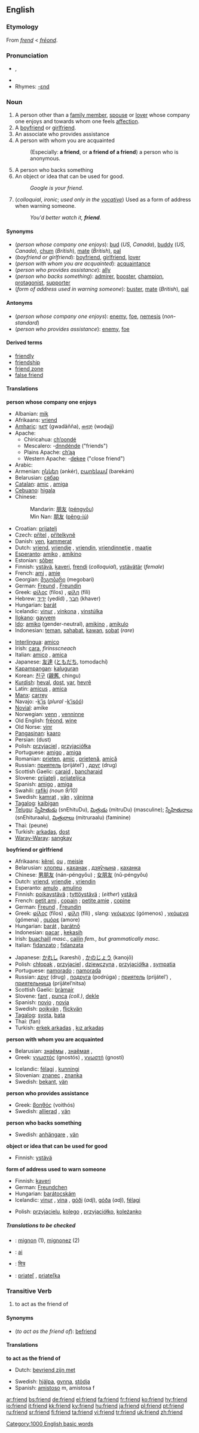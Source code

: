 {{see|Friends|friends}}
==English==
{{rank|matter|passed|true|292|friend|herself|year|dear}}

===Etymology===
From {{ME.}} ''[[frend]]'' < {{OE.}} ''[[freond|frēond]]''.

===Pronunciation===
*{{IPA|/frɛnd/}}, {{SAMPA|/frEnd/}}
*{{audio|en-us-friend.ogg|Audio (US)}}
*Rhymes: [[Rhymes:English:-ɛnd|-ɛnd]]

===Noun===
{{en-noun}}

# A person other than a [[family member]], [[spouse]] or [[lover]] whose company one enjoys and towards whom one feels [[affection]]. 
# A [[boyfriend]] or [[girlfriend]].
# An associate who provides assistance
# A person with whom you are acquainted
#: (Especially: '''a friend''', or '''a friend of a friend''') a person who is anonymous.
# A person who backs something
# An object or idea that can be used for good.
#:''Google is your friend.''
# (''colloquial'', ''ironic''; ''used only in the [[vocative]]'') Used as a form of address when warning someone.
#:''You'd better watch it, '''friend'''.''

====Synonyms====
*(''person whose company one enjoys''): [[bud]] (''US, Canada''), [[buddy]] (''US, Canada''), [[chum]] (''British''), [[mate]] (''British''), [[pal]]
*(''boyfriend or girlfriend''): [[boyfriend]], [[girlfriend]], [[lover]]
*(''person with whom you are acquainted''): [[acquaintance]]
*(''person who provides assistance''): [[ally]]
*(''person who backs something''): [[admirer]], [[booster]], [[champion]], [[protagonist]], [[supporter]]
*(''form of address used in warning someone''): [[buster]], [[mate]] (''British''), [[pal]]

====Antonyms====
*(''person whose company one enjoys''): [[enemy]], [[foe]], [[nemesis]] (''non-standard'')
*(''person who provides assistance''): [[enemy]], [[foe]]

====Derived terms====
*[[friendly]]
*[[friendship]]
*[[friend zone]]
*[[false friend]]

====Translations====
'''person whose company one enjoys'''
{{top}}
*Albanian: [[mik]] {{m}}
*Afrikaans: [[vriend]]
*[[Amharic]]: [[ጓደኛ]] (gwadäñña), [[ወዳጅ]] (wodajj)
*Apache:
**Chiricahua: [[ch’oondé]]
**Mescalero: -[[dnndénde]] ("friends")
**Plains Apache: [[ch’ąą]]
**Western Apache: -[[dekee]] ("close friend")
*Arabic: {{ARchar|[[صديق]]}} {{Unicode|(ʂadíeq)}} {{m}}
*Armenian: [[ընկեր]] (ənkér), [[բարեկամ]] (barekám)
*Belarusian: [[сябар]] {{m}}
*[[Catalan]]: [[amic]] {{m}}, [[amiga]] {{f}}
*[[Cebuano]]: [[higala]]
*Chinese:
*:Mandarin: [[朋友]] ([[péngyǒu]])
*:Min Nan: [[朋友]] ([[pêng-iú]])
*Croatian: [[prijatelj]] {{m}}
*Czech: [[přítel]] {{m}}, [[přítelkyně]] {{f}}
*Danish: [[ven]], [[kammerat]]
*Dutch: [[vriend]], [[vriendje]] {{m}}, [[vriendin]], [[vriendinnetje]] {{f}}, [[maatje]] {{mf}}
*[[Esperanto]]: [[amiko]] {{mf}}, [[amikino]] {{f}}
*Estonian: [[sõber]]
*Finnish: [[ystävä]], [[kaveri]], [[frendi]] (''colloquial''), [[ystävätär]] (''female'')
*French: [[ami]] {{m}}, [[amie]] {{f}}
*Georgian: [[მეგობარი]] (megobari)
*German: [[Freund]] {{m}}, [[Freundin]] {{f}}
*Greek: [[φίλος]] (fílos) {{m}}, [[φίλη]] (fíli) {{f}}
*Hebrew: [[ידיד]] (yedíd) {{m}}, [[חבר]] (khaver) {{m}}
*Hungarian: [[barát]]
*Icelandic: [[vinur]] {{m}}, [[vinkona]] {{f}}, [[vinstúlka]] {{f}}
*[[Ilokano]]: [[gayyem]]
*[[Ido]]: [[amiko]] (gender-neutral), [[amikino]] {{f}}, [[amikulo]] {{m}}
*Indonesian: [[teman]], [[sahabat]], [[kawan]], [[sobat]] (''rare'')
{{mid}}
*[[Interlingua]]: [[amico#Interlingua|amico]]
*Irish: [[cara]], ''firinsscneach''
*Italian: [[amico#Italian|amico]] {{m}}, [[amica]] {{f}}
*Japanese: [[友達]] ([[ともだち]], tomodachí)
*[[Kapampangan]]: [[kaluguran]]
*Korean: [[친구]] ([[親舊]], chingu)
*[[Kurdish]]: [[heval]], [[dost]], [[yar]], [[hevrê]]
*Latin: [[amicus]] {{m}}, [[amica]] {{f}}
*[[Manx]]: [[carrey]] {{m}}
*Navajo: -[[k’is]] (''plural'' -[[k’isóó]])
*[[Novial]]: amike
*Norwegian: [[venn]] {{m}}, [[venninne]] {{f}}
*Old English: [[freond|frēond]], [[wine#Old English|wine]]
*Old Norse: [[vinr]] {{m}}
*[[Pangasinan]]: [[kaaro]]
*Persian: {{FAchar|[[دوست]]}} (dust)
*Polish: [[przyjaciel]] {{m}}, [[przyjaciółka]] {{f}}
*Portuguese: [[amigo]] {{m}}, [[amiga]] {{f}}
*Romanian: [[prieten]], [[amic]] {{m}}, [[prietenă]], [[amică]] {{f}}
*Russian: [[приятель]] (prijátel’) {{m}}, [[друг]] (drug) {{m}}
*Scottish Gaelic: [[caraid]] {{m}}, [[bancharaid]] {{f}}
*Slovene: [[prijatelj]] {{m}}, [[prijateljica]] {{f}}
*Spanish: [[amigo]] {{m}}, [[amiga]] {{f}}
*Swahili: [[rafiki]] ''(noun 9/10)''
*Swedish: [[kamrat]] {{c}}, [[vän]] {{c}}, [[väninna]] {{f}}
*[[Tagalog]]: [[kaibigan]]
*[[Telugu]]: [[స్నేహితుడు]] (snEhituDu), [[మిత్రుడు]] (mitruDu) (masculine); [[స్నేహితురాలు]] (snEhituraalu), [[మిత్రురాలు]] (mitruraalu) (faminine)
*Thai: {{THchar|[[เพื่อน]]}} (peune)
*Turkish: [[arkadaş]], [[dost]]
*[[Waray-Waray]]: [[sangkay]]
{{bottom}}

'''boyfriend or girlfriend'''
{{top}}
*Afrikaans: [[kêrel]], [[ou]] {{m}}, [[meisie]] {{f}}
*Belarusian: [[хлопец]] {{m}}, [[каханак]] {{m}}, [[дзяўчына]] {{f}}, [[каханка]] {{f}}
*Chinese: [[男朋友]] (nán-péngyǒu) {{m}}; [[女朋友]] (nǔ-péngyǒu) {{f}}
*Dutch: [[vriend]], [[vriendje]] {{m}}, [[vriendin]] {{f}}
*Esperanto: [[amulo]] {{m}}, [[amulino]] {{f}}
*Finnish: [[poikaystävä]] {{m}}; [[tyttöystävä]] {{f}}; (''either'') [[ystävä]]
*French: [[petit ami]] {{m}}, [[copain]] {{m}}; [[petite amie]] {{f}}, [[copine]] {{f}}
*German: [[Freund]] {{m}}, [[Freundin]] {{f}}
*Greek: [[φίλος]] (fílos) {{m}}, [[φίλη]] (fíli) {{f}}, slang: [[γκόμενος]] (gómenos) {{m}}, [[γκόμενα]] (gómena) {{f}}, [[αμόρε]] (amore) {{n}}
*Hungarian: [[barát]] {{m}}, [[barátnő]] {{f}}
*Indonesian: [[pacar]] {{mf}}, [[kekasih]] {{mf}}
*Irish: [[buachaill]] ''masc.'', [[cailín]] ''fem., but grammatically masc.''
*Italian: [[fidanzato]] {{m}}; [[fidanzata]] {{f}}
{{mid}}
*Japanese: [[かれし]] (kareshi) {{m}}, [[かのじょう]] (kanojō) {{f}}
*Polish: [[chłopak]] {{m}}, [[przyjaciel]] {{m}}, [[dziewczyna]] {{f}}, [[przyjaciółka]] {{f}}, [[sympatia]] {{mf}}
*Portuguese: [[namorado]] {{m}}; [[namorada]] {{f}}
*Russian: [[друг]] (drug) {{m}}, [[подруга]] (podrúga) {{f}}; [[приятель]] (prijátel’) {{m}}, [[приятельница]] (prijátel’nitsa) {{f}}
*Scottish Gaelic: [[bràmair]]
*Slovene: [[fant]] {{m}}, [[punca]] {{f}} ''(coll.)'', [[dekle]] {{f}}
*Spanish: [[novio]] {{m}}, [[novia]] {{f}}
*Swedish: [[pojkvän]] {{m}}, [[flickvän]] {{f}}
*[[Tagalog]]: [[syota]], [[bata]]
*Thai: {{THchar|[[แฟน]]}} (fan)
*Turkish: [[erkek arkadaş]] {{m}}, [[kız arkadaş]] {{f}}
{{bottom}}

'''person with whom you are acquainted'''
{{top}}
*Belarusian: [[знаёмы]] {{m}}, [[знаёмая]] {{m}},
*Greek: [[γνωστός]] (gnostós) {{m}}, [[γνωστή]] (gností) {{f}}
{{mid}}
*Icelandic: [[félagi]] {{m}}, [[kunningi]] {{m}}
*Slovenian: [[znanec]] {{m}}, [[znanka]] {{f}}
*Swedish: [[bekant]], [[vän]] {{c}}
{{bottom}}

'''person who provides assistance'''
{{top}}
*Greek: [[βοηθός]] (voithós) {{m}}
*Swedish: [[allierad]] {{c}}, [[vän]] {{c}}
{{mid}}
{{bottom}}

'''person who backs something'''
{{top}}
*Swedish: [[anhängare]] {{c}}, [[vän]] {{c}}
{{mid}}
{{bottom}}

'''object or idea that can be used for good'''
{{top}}
*Finnish: [[ystävä]]
{{mid}}
{{bottom}}

'''form of address used to warn someone'''
{{top}}
*Finnish: [[kaveri]]
*German: [[Freundchen]]
*Hungarian: [[barátocskám]]
*Icelandic: [[vinur]] {{m}}, [[vina]] {{m}}, [[góður|góði]] {{m}} (''adj''), [[góður|góða]] {{f}} (''adj''), [[félagi]] {{m}}
{{mid}}
*Polish: [[przyjacielu]], [[kolego]] {{m}}, [[przyjaciółko]], [[koleżanko]] {{f}}
{{bottom}}

=====Translations to be checked=====
<!--Remove this section once all of the translations below have been moved into the tables above.-->

{{checktrans}}
*{{ttbc|Breton}}: [[mignon]] {{m}} (1), [[mignonez]] {{f}} (2)
*{{ttbc|Kuna}}: [[ai]]
*{{ttbc|Sanskrit}}: [[मित्र]]
*{{ttbc|Slovak}}: [[priateľ]] {{m}}, [[priateľka]] {{f}}

===Transitive Verb===
{{en-verb}}
#to act as the friend of

====Synonyms====
*(''to act as the friend of''): [[befriend]]

====Translations====
'''to act as the friend of'''
{{top}}
*Dutch: [[bevriend zijn met]]
{{mid}}
*Swedish: [[hjälpa]], [[gynna]], [[stödja]] 
*Spanish: [[amistoso]] m, amistosa f
{{bottom}}

[[Category:1000 English basic words]]

[[ar:friend]]
[[bs:friend]]
[[de:friend]]
[[el:friend]]
[[fa:friend]]
[[fr:friend]]
[[ko:friend]]
[[hy:friend]]
[[io:friend]]
[[it:friend]]
[[kk:friend]]
[[ky:friend]]
[[hu:friend]]
[[ja:friend]]
[[pl:friend]]
[[pt:friend]]
[[ru:friend]]
[[sr:friend]]
[[fi:friend]]
[[ta:friend]]
[[vi:friend]]
[[tr:friend]]
[[uk:friend]]
[[zh:friend]]